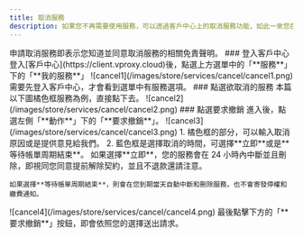 ```yaml
---
title: 取消服務
description: 如果您不再需要使用服務，可以透過客戶中心上的取消服務功能，如此一來您在到期前將不會收到繳款帳單。
---
```



<Callout title="注意" type="info">
    申請取消服務即表示您知道並同意取消服務的相關免責聲明。
</Callout>


<Steps>
<Step>
### 登入客戶中心
登入[客戶中心](https://client.vproxy.cloud)後，點選上方選單中的「**服務**」下的「**我的服務**」
![cancel1](/images/store/services/cancel/cancel1.png)
<Callout title="注意" type="info">
    需要先登入客戶中心，才會看到選單中有服務選項。
</Callout>
</Step>
<Step>
### 點選欲取消的服務
本篇以下圖橘色框服務為例，直接點下去。
![cancel2](/images/store/services/cancel/cancel2.png)
</Step>
<Step>
### 點選要求撤銷
進入後，點選左側「**動作**」下的「**要求撤銷**」。
![cancel3](/images/store/services/cancel/cancel3.png)
</Step>
<Step>
1. 橘色框的部分，可以輸入取消原因或是提供意見給我們。
2. 藍色框是選擇取消的時間，可選擇**立即**或是**等待帳單周期結束**。
<Callout title="注意" type="warn">
    如果選擇**立即**，您的服務會在 24 小時內中斷並且刪除，即視同您同意提前解除契約，並且不退款還請注意。

    如果選擇**等待帳單周期結束**，則會在您到期當天自動中斷和刪除服務，也不會寄發停權和繳費通知。
</Callout>
![cancel4](/images/store/services/cancel/cancel4.png)
</Step>
<Step>
最後點擊下方的「**要求撤銷**」按鈕，即會依照您的選擇送出請求。
</Step>
</Steps>